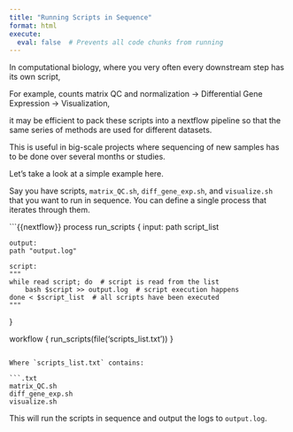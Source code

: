 ```yaml
---
title: "Running Scripts in Sequence"
format: html
execute:
  eval: false  # Prevents all code chunks from running
---
```


In computational biology, where you very often every downstream step has its own script,

For example, counts matrix QC and normalization -\> Differential Gene Expression -\> Visualization,

it may be efficient to pack these scripts into a nextflow pipeline so that the same series of methods are used for different datasets.

This is useful in big-scale projects where sequencing of new samples has to be done over several months or studies.

Let's take a look at a simple example here.

Say you have scripts, `matrix_QC.sh`, `diff_gene_exp.sh`, and `visualize.sh` that you want to run in sequence. You can define a single process that iterates through them.

```{{nextflow}}
process run_scripts {
    input:
    path script_list

    output:
    path "output.log"

    script:
    """
    while read script; do  # script is read from the list
        bash $script >> output.log  # script execution happens
    done < $script_list  # all scripts have been executed
    """
}

workflow {
    run_scripts(file('scripts_list.txt'))
}
```

Where `scripts_list.txt` contains:

```.txt
matrix_QC.sh
diff_gene_exp.sh
visualize.sh
```

This will run the scripts in sequence and output the logs to `output.log`.
